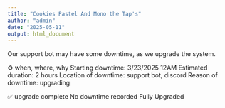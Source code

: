 ```yaml
---
title: "Cookies Pastel And Mono the Tap's"
author: "admin"
date: "2025-05-11"
output: html_document
---
```


Our support bot may have some downtime, as we upgrade the system.


⚙️ when, where, why
Starting downtime: 3/23/2025 12AM
Estimated duration: 2 hours
Location of downtime: support bot, discord
Reason of downtime: upgrading

✅ upgrade complete
No downtime recorded
Fully Upgraded 
